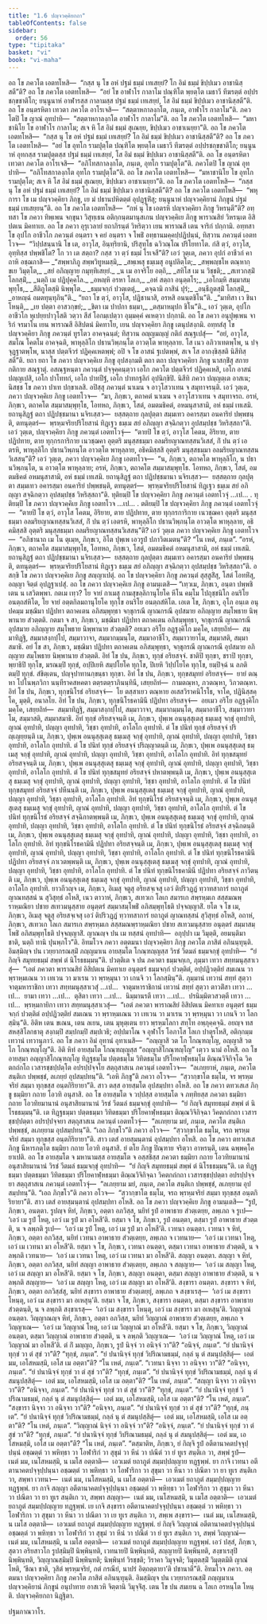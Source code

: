 ```yaml
---
title: "1.6 ปญฺจวคฺคิยกถา"
tableOfContents: false
sidebar:
  order: 56
type: "tipitaka"
basket: "vi"
book: "vi-maha"
---
```



<DynamicBreadcrumb />

<Division number="10" book="vi-maha">

<Paragraph number="53" book="vi-maha">
อถ โข ภควโต เอตทโหสิ—  “กสฺส นุ โข อหํ ปฐมํ ธมฺมํ เทเสยฺยํ? โก อิมํ ธมฺมํ ขิปฺปเมว อาชานิสฺสตี”ติ? อถ โข ภควโต เอตทโหสิ—  “อยํ โข อาฬาโร กาลาโม ปณฺฑิโต พฺยตฺโต เมธาวี ทีฆรตฺตํ อปฺปรชกฺขชาติโก; ยนฺนูนาหํ อาฬารสฺส กาลามสฺส ปฐมํ ธมฺมํ เทเสยฺยํ, โส อิมํ ธมฺมํ ขิปฺปเมว อาชานิสฺสตี”ติ. อถ โข อนฺตรหิตา เทวตา ภควโต อาโรเจสิ—  “สตฺตาหกาลงฺกโต, ภนฺเต, อาฬาโร กาลาโม”ติ. ภควโตปิ โข ญาณํ อุทปาทิ—  “สตฺตาหกาลงฺกโต อาฬาโร กาลาโม”ติ. อถ โข ภควโต เอตทโหสิ—  “มหาชานิโย โข อาฬาโร กาลาโม; สเจ หิ โส อิมํ ธมฺมํ สุเณยฺย, ขิปฺปเมว อาชาเนยฺยา”ติ.
</Paragraph>

<Paragraph number="54" book="vi-maha">
อถ โข ภควโต เอตทโหสิ—  “กสฺส นุ โข อหํ ปฐมํ ธมฺมํ เทเสยฺยํ? โก อิมํ ธมฺมํ ขิปฺปเมว อาชานิสฺสตี”ติ? อถ โข ภควโต เอตทโหสิ—  “อยํ โข อุทโก รามปุตฺโต ปณฺฑิโต พฺยตฺโต เมธาวี ทีฆรตฺตํ อปฺปรชกฺขชาติโก; ยนฺนูนาหํ อุทกสฺส รามปุตฺตสฺส ปฐมํ ธมฺมํ เทเสยฺยํ, โส อิมํ ธมฺมํ ขิปฺปเมว อาชานิสฺสตี”ติ. อถ โข อนฺตรหิตา เทวตา ภควโต อาโรเจสิ—  “อภิโทสกาลงฺกโต, ภนฺเต, อุทโก รามปุตฺโต”ติ. ภควโตปิ โข ญาณํ อุทปาทิ—  “อภิโทสกาลงฺกโต อุทโก รามปุตฺโต”ติ. อถ โข ภควโต เอตทโหสิ—  “มหาชานิโย โข อุทโก รามปุตฺโต; สเจ หิ โส อิมํ ธมฺมํ สุเณยฺย, ขิปฺปเมว อาชาเนยฺยา”ติ.
</Paragraph>

<Paragraph number="55" book="vi-maha">
อถ โข ภควโต เอตทโหสิ—  “กสฺส นุ โข อหํ ปฐมํ ธมฺมํ เทเสยฺยํ? โก อิมํ ธมฺมํ ขิปฺปเมว อาชานิสฺสตี”ติ? อถ โข ภควโต เอตทโหสิ—  “พหุการา โข เม ปญฺจวคฺคิยา ภิกฺขู, เย มํ ปธานปหิตตฺตํ อุปฏฺฐหิํสุ; ยนฺนูนาหํ ปญฺจวคฺคิยานํ ภิกฺขูนํ ปฐมํ ธมฺมํ เทเสยฺยนฺ”ติ. อถ โข ภควโต เอตทโหสิ—  “กหํ นุ โข เอตรหิ ปญฺจวคฺคิยา ภิกฺขู วิหรนฺตี”ติ? อทฺทสา โข ภควา ทิพฺเพน จกฺขุนา วิสุทฺเธน อติกฺกนฺตมานุสเกน ปญฺจวคฺคิเย ภิกฺขู พาราณสิยํ วิหรนฺเต อิสิปตเน มิคทาเย. อถ โข ภควา อุรุเวลายํ ยถาภิรนฺตํ วิหริตฺวา เยน พาราณสี เตน จาริกํ ปกฺกามิ.
</Paragraph>

</Division>
<Division number="11" book="vi-maha">

<Paragraph number="56" book="vi-maha">
อทฺทสา โข อุปโก อาชีวโก ภควนฺตํ อนฺตรา จ คยํ อนฺตรา จ โพธิํ อทฺธานมคฺคปฺปฏิปนฺนํ, ทิสฺวาน ภควนฺตํ เอตทโวจ—  “วิปฺปสนฺนานิ โข เต, อาวุโส, อินฺทฺริยานิ, ปริสุทฺโธ ฉวิวณฺโณ ปริโยทาโต. กํสิ ตฺวํ, อาวุโส, อุทฺทิสฺส ปพฺพชิโต? โก วา เต สตฺถา? กสฺส วา ตฺวํ ธมฺมํ โรเจสี”ติ? เอวํ วุตฺเต, ภควา อุปกํ อาชีวกํ คาถาหิ อชฺฌภาสิ—
</Paragraph>

<Paragraph number="57" type="verses" book="vi-maha">
_“สพฺพาภิภู สพฺพวิทูหมสฺมิ,_  
_สพฺเพสุ ธมฺเมสุ อนูปลิตฺโต;_  
_สพฺพญฺชโห ตณฺหากฺขเย วิมุตฺโต,_  
_สยํ อภิญฺญาย กมุทฺทิเสยฺยํ._  

</Paragraph>

<Paragraph number="58" type="verses" book="vi-maha">
_น เม อาจริโย อตฺถิ,_  
_สทิโส เม น วิชฺชติ;_  
_สเทวกสฺมิํ โลกสฺมิํ,_  
_นตฺถิ เม ปฏิปุคฺคโล._  

</Paragraph>

<Paragraph number="59" type="verses" book="vi-maha">
_อหญฺหิ อรหา โลเก,_  
_อหํ สตฺถา อนุตฺตโร;_  
_เอโกมฺหิ สมฺมาสมฺพุทฺโธ,_  
_สีติภูโตสฺมิ นิพฺพุโต._  

</Paragraph>

<Paragraph number="60" type="verses" book="vi-maha">
_ธมฺมจกฺกํ ปวตฺเตตุํ,_  
_คจฺฉามิ กาสินํ ปุรํ;_  
_อนฺธีภูตสฺมิํ โลกสฺมิํ,_  
_อาหญฺฉํ อมตทุนฺทุภินฺ”ติ._  

</Paragraph>

<Paragraph number="61" book="vi-maha">
“ยถา โข ตฺวํ, อาวุโส, ปฏิชานาสิ, อรหสิ อนนฺตชิโน”ติ.
</Paragraph>

<Paragraph number="62" type="verses" book="vi-maha">
_“มาทิสา เว ชินา โหนฺติ,_  
_เย ปตฺตา อาสวกฺขยํ;_  
_ชิตา เม ปาปกา ธมฺมา,_  
_ตสฺมาหมุปก ชิโน”ติ._  

</Paragraph>

<Paragraph number="63" book="vi-maha">
เอวํ วุตฺเต, อุปโก อาชีวโก หุเปยฺยปาวุโสติ วตฺวา สีสํ โอกมฺเปตฺวา อุมฺมคฺคํ คเหตฺวา ปกฺกามิ.
</Paragraph>

</Division>
<Division number="12" book="vi-maha">

<Paragraph number="64" book="vi-maha">
อถ โข ภควา อนุปุพฺเพน จาริกํ จรมาโน เยน พาราณสี อิสิปตนํ มิคทาโย, เยน ปญฺจวคฺคิยา ภิกฺขู เตนุปสงฺกมิ. อทฺทสํสุ โข ปญฺจวคฺคิยา ภิกฺขู ภควนฺตํ ทูรโตว อาคจฺฉนฺตํ; ทิสฺวาน อญฺญมญฺญํ กติกํ สณฺฐเปสุํ—  “อยํ, อาวุโส, สมโณ โคตโม อาคจฺฉติ, พาหุลฺลิโก ปธานวิพฺภนฺโต อาวตฺโต พาหุลฺลาย. โส เนว อภิวาเทตพฺโพ, น ปจฺจุฏฺฐาตพฺโพ, นาสฺส ปตฺตจีวรํ ปฏิคฺคเหตพฺพํ; อปิ จ โข อาสนํ ฐเปตพฺพํ, สเจ โส อากงฺขิสฺสติ นิสีทิสฺสตี”ติ. ยถา ยถา โข ภควา ปญฺจวคฺคิเย ภิกฺขู อุปสงฺกมติ ตถา ตถา ปญฺจวคฺคิยา ภิกฺขู นาสกฺขิํสุ สกาย กติกาย สณฺฐาตุํ. อสณฺฐหนฺตา ภควนฺตํ ปจฺจุคฺคนฺตฺวา เอโก ภควโต ปตฺตจีวรํ ปฏิคฺคเหสิ, เอโก อาสนํ ปญฺญเปสิ, เอโก ปาโททกํ, เอโก ปาทปีฐํ, เอโก ปาทกฐลิกํ อุปนิกฺขิปิ. นิสีทิ ภควา ปญฺญตฺเต อาสเน; นิสชฺช โข ภควา ปาเท ปกฺขาเลสิ. อปิสฺสุ ภควนฺตํ นาเมน จ อาวุโสวาเทน จ สมุทาจรนฺติ.
</Paragraph>

<Paragraph number="65" book="vi-maha">
เอวํ วุตฺเต, ภควา ปญฺจวคฺคิเย ภิกฺขู เอตทโวจ—  “มา, ภิกฺขเว, ตถาคตํ นาเมน จ อาวุโสวาเทน จ สมุทาจรถ. อรหํ, ภิกฺขเว, ตถาคโต สมฺมาสมฺพุทฺโธ, โอทหถ, ภิกฺขเว, โสตํ, อมตมธิคตํ, อหมนุสาสามิ, อหํ ธมฺมํ เทเสมิ. ยถานุสิฏฺฐํ ตถา ปฏิปชฺชมานา นจิรเสฺสว—  ยสฺสตฺถาย กุลปุตฺตา สมฺมเทว อคารสฺมา อนคาริยํ ปพฺพชนฺติ, ตทนุตฺตรํ—  พฺรหฺมจริยปริโยสานํ ทิฏฺเฐว ธมฺเม สยํ อภิญฺญา สจฺฉิกตฺวา อุปสมฺปชฺช วิหริสฺสถา”ติ. เอวํ วุตฺเต, ปญฺจวคฺคิยา ภิกฺขู ภควนฺตํ เอตทโวจุํ—  “ตายปิ โข ตฺวํ, อาวุโส โคตม, อิริยาย, ตาย ปฏิปทาย, ตาย ทุกฺกรการิกาย เนวชฺฌคา อุตฺตริ มนุสฺสธมฺมา อลมริยญาณทสฺสนวิเสสํ, กิํ ปน ตฺวํ เอตรหิ, พาหุลฺลิโก ปธานวิพฺภนฺโต อาวตฺโต พาหุลฺลาย, อธิคมิสฺสสิ อุตฺตริ มนุสฺสธมฺมา อลมริยญาณทสฺสนวิเสสนฺ”ติ? เอวํ วุตฺเต, ภควา ปญฺจวคฺคิเย ภิกฺขู เอตทโวจ—  “น, ภิกฺขเว, ตถาคโต พาหุลฺลิโก, น ปธานวิพฺภนฺโต, น อาวตฺโต พาหุลฺลาย; อรหํ, ภิกฺขเว, ตถาคโต สมฺมาสมฺพุทฺโธ. โอทหถ, ภิกฺขเว, โสตํ, อมตมธิคตํ อหมนุสาสามิ, อหํ ธมฺมํ เทเสมิ. ยถานุสิฏฺฐํ ตถา ปฏิปชฺชมานา นจิรเสฺสว—  ยสฺสตฺถาย กุลปุตฺตา สมฺมเทว อคารสฺมา อนคาริยํ ปพฺพชนฺติ, ตทนุตฺตรํ—  พฺรหฺมจริยปริโยสานํ ทิฏฺเฐว ธมฺเม สยํ อภิญฺญา สจฺฉิกตฺวา อุปสมฺปชฺช วิหริสฺสถา”ติ.
</Paragraph>

<Paragraph number="66" book="vi-maha">
ทุติยมฺปิ โข ปญฺจวคฺคิยา ภิกฺขู ภควนฺตํ เอตทโวจุํ …เป… . ทุติยมฺปิ โข ภควา ปญฺจวคฺคิเย ภิกฺขู เอตทโวจ …เป… . ตติยมฺปิ โข ปญฺจวคฺคิยา ภิกฺขู ภควนฺตํ เอตทโวจุํ—  “ตายปิ โข ตฺวํ, อาวุโส โคตม, อิริยาย, ตาย ปฏิปทาย, ตาย ทุกฺกรการิกาย เนวชฺฌคา อุตฺตริ มนุสฺสธมฺมา อลมริยญาณทสฺสนวิเสสํ, กิํ ปน ตฺวํ เอตรหิ, พาหุลฺลิโก ปธานวิพฺภนฺโต อาวตฺโต พาหุลฺลาย, อธิคมิสฺสสิ อุตฺตริ มนุสฺสธมฺมา อลมริยญาณทสฺสนวิเสสนฺ”ติ?
</Paragraph>

<Paragraph number="67" book="vi-maha">
เอวํ วุตฺเต ภควา ปญฺจวคฺคิเย ภิกฺขู เอตทโวจ—  “อภิชานาถ เม โน ตุเมฺห, ภิกฺขเว, อิโต ปุพฺเพ เอวรูปํ ปภาวิตเมตนฺ”ติ? “โน เหตํ, ภนฺเต”. “อรหํ, ภิกฺขเว, ตถาคโต สมฺมาสมฺพุทฺโธ, โอทหถ, ภิกฺขเว, โสตํ, อมตมธิคตํ อหมนุสาสามิ, อหํ ธมฺมํ เทเสมิ. ยถานุสิฏฺฐํ ตถา ปฏิปชฺชมานา นจิรเสฺสว—  ยสฺสตฺถาย กุลปุตฺตา สมฺมเทว อคารสฺมา อนคาริยํ ปพฺพชนฺติ, ตทนุตฺตรํ—  พฺรหฺมจริยปริโยสานํ ทิฏฺเฐว ธมฺเม สยํ อภิญฺญา สจฺฉิกตฺวา อุปสมฺปชฺช วิหริสฺสถา”ติ. อสกฺขิ โข ภควา ปญฺจวคฺคิเย ภิกฺขู สญฺญาเปตุํ. อถ โข ปญฺจวคฺคิยา ภิกฺขู ภควนฺตํ สุสฺสูสิํสุ, โสตํ โอทหิํสุ, อญฺญา จิตฺตํ อุปฏฺฐาเปสุํ.
</Paragraph>

</Division>
<Division number="13" book="vi-maha">

<Paragraph number="68" book="vi-maha">
อถ โข ภควา ปญฺจวคฺคิเย ภิกฺขู อามนฺเตสิ—
</Paragraph>

<Paragraph number="69" book="vi-maha">
“เทฺวเม, ภิกฺขเว, อนฺตา ปพฺพชิเตน น เสวิตพฺพา. กตเม เทฺว? โย จายํ กาเมสุ กามสุขลฺลิกานุโยโค หีโน คมฺโม โปถุชฺชนิโก อนริโย อนตฺถสํหิโต, โย จายํ อตฺตกิลมถานุโยโค ทุกฺโข อนริโย อนตฺถสํหิโต. เอเต โข, ภิกฺขเว, อุโภ อนฺเต อนุปคมฺม มชฺฌิมา ปฏิปทา ตถาคเตน อภิสมฺพุทฺธา จกฺขุกรณี ญาณกรณี อุปสมาย อภิญฺญาย สมฺโพธาย นิพฺพานาย สํวตฺตติ.
</Paragraph>

<Paragraph number="70" book="vi-maha">
กตมา จ สา, ภิกฺขเว, มชฺฌิมา ปฏิปทา ตถาคเตน อภิสมฺพุทฺธา, จกฺขุกรณี ญาณกรณี อุปสมาย อภิญฺญาย สมฺโพธาย นิพฺพานาย สํวตฺตติ? อยเมว อริโย อฏฺฐงฺคิโก มคฺโค, เสยฺยถิทํ—  สมฺมาทิฏฺฐิ, สมฺมาสงฺกปฺโป, สมฺมาวาจา, สมฺมากมฺมนฺโต, สมฺมาอาชีโว, สมฺมาวายาโม, สมฺมาสติ, สมฺมาสมาธิ. อยํ โข สา, ภิกฺขเว, มชฺฌิมา ปฏิปทา ตถาคเตน อภิสมฺพุทฺธา, จกฺขุกรณี ญาณกรณี อุปสมาย อภิญฺญาย สมฺโพธาย นิพฺพานาย สํวตฺตติ.
</Paragraph>

</Division>
<Division number="14" book="vi-maha">

<Paragraph number="71" book="vi-maha">
อิทํ โข ปน, ภิกฺขเว, ทุกฺขํ อริยสจฺจํ. ชาติปิ ทุกฺขา, ชราปิ ทุกฺขา, พฺยาธิปิ ทุกฺโข, มรณมฺปิ ทุกฺขํ, อปฺปิเยหิ สมฺปโยโค ทุกฺโข, ปิเยหิ วิปฺปโยโค ทุกฺโข, ยมฺปิจฺฉํ น ลภติ ตมฺปิ ทุกฺขํ. สํขิตฺเตน, ปญฺจุปาทานกฺขนฺธา ทุกฺขา.
</Paragraph>

<Paragraph number="72" book="vi-maha">
อิทํ โข ปน, ภิกฺขเว, ทุกฺขสมุทยํ อริยสจฺจํ—  ยายํ ตณฺหา โปโนพฺภวิกา นนฺทีราคสหคตา ตตฺรตตฺราภินนฺทินี, เสยฺยถิทํ—  กามตณฺหา, ภวตณฺหา, วิภวตณฺหา.
</Paragraph>

<Paragraph number="73" book="vi-maha">
อิทํ โข ปน, ภิกฺขเว, ทุกฺขนิโรธํ อริยสจฺจํ—  โย ตสฺสาเยว ตณฺหาย อเสสวิราคนิโรโธ, จาโค, ปฏินิสฺสคฺโค, มุตฺติ, อนาลโย.
</Paragraph>

<Paragraph number="74" book="vi-maha">
อิทํ โข ปน, ภิกฺขเว, ทุกฺขนิโรธคามินี ปฏิปทา อริยสจฺจํ—  อยเมว อริโย อฏฺฐงฺคิโก มคฺโค, เสยฺยถิทํ—  สมฺมาทิฏฺฐิ, สมฺมาสงฺกปฺโป, สมฺมาวาจา, สมฺมากมฺมนฺโต, สมฺมาอาชีโว, สมฺมาวายาโม, สมฺมาสติ, สมฺมาสมาธิ.
</Paragraph>

</Division>
<Division number="15" book="vi-maha">

<Paragraph number="75" book="vi-maha">
อิทํ ทุกฺขํ อริยสจฺจนฺติ เม, ภิกฺขเว, ปุพฺเพ อนนุสฺสุเตสุ ธมฺเมสุ จกฺขุํ อุทปาทิ, ญาณํ อุทปาทิ, ปญฺญา อุทปาทิ, วิชฺชา อุทปาทิ, อาโลโก อุทปาทิ. ตํ โข ปนิทํ ทุกฺขํ อริยสจฺจํ ปริญฺเญยฺยนฺติ เม, ภิกฺขเว, ปุพฺเพ อนนุสฺสุเตสุ ธมฺเมสุ จกฺขุํ อุทปาทิ, ญาณํ อุทปาทิ, ปญฺญา อุทปาทิ, วิชฺชา อุทปาทิ, อาโลโก อุทปาทิ. ตํ โข ปนิทํ ทุกฺขํ อริยสจฺจํ ปริญฺญาตนฺติ เม, ภิกฺขเว, ปุพฺเพ อนนุสฺสุเตสุ ธมฺเมสุ จกฺขุํ อุทปาทิ, ญาณํ อุทปาทิ, ปญฺญา อุทปาทิ, วิชฺชา อุทปาทิ, อาโลโก อุทปาทิ.
</Paragraph>

<Paragraph number="76" book="vi-maha">
อิทํ ทุกฺขสมุทยํ อริยสจฺจนฺติ เม, ภิกฺขเว, ปุพฺเพ อนนุสฺสุเตสุ ธมฺเมสุ จกฺขุํ อุทปาทิ, ญาณํ อุทปาทิ, ปญฺญา อุทปาทิ, วิชฺชา อุทปาทิ, อาโลโก อุทปาทิ. ตํ โข ปนิทํ ทุกฺขสมุทยํ อริยสจฺจํ ปหาตพฺพนฺติ เม, ภิกฺขเว, ปุพฺเพ อนนุสฺสุเตสุ ธมฺเมสุ จกฺขุํ อุทปาทิ, ญาณํ อุทปาทิ, ปญฺญา อุทปาทิ, วิชฺชา อุทปาทิ, อาโลโก อุทปาทิ. ตํ โข ปนิทํ ทุกฺขสมุทยํ อริยสจฺจํ ปหีนนฺติ เม, ภิกฺขเว, ปุพฺเพ อนนุสฺสุเตสุ ธมฺเมสุ จกฺขุํ อุทปาทิ, ญาณํ อุทปาทิ, ปญฺญา อุทปาทิ, วิชฺชา อุทปาทิ, อาโลโก อุทปาทิ.
</Paragraph>

<Paragraph number="77" book="vi-maha">
อิทํ ทุกฺขนิโรธํ อริยสจฺจนฺติ เม, ภิกฺขเว, ปุพฺเพ อนนุสฺสุเตสุ ธมฺเมสุ จกฺขุํ อุทปาทิ, ญาณํ อุทปาทิ, ปญฺญา อุทปาทิ, วิชฺชา อุทปาทิ, อาโลโก อุทปาทิ. ตํ โข ปนิทํ ทุกฺขนิโรธํ อริยสจฺจํ สจฺฉิกาตพฺพนฺติ เม, ภิกฺขเว, ปุพฺเพ อนนุสฺสุเตสุ ธมฺเมสุ จกฺขุํ อุทปาทิ, ญาณํ อุทปาทิ, ปญฺญา อุทปาทิ, วิชฺชา อุทปาทิ, อาโลโก อุทปาทิ. ตํ โข ปนิทํ ทุกฺขนิโรธํ อริยสจฺจํ สจฺฉิกตนฺติ เม, ภิกฺขเว, ปุพฺเพ อนนุสฺสุเตสุ ธมฺเมสุ จกฺขุํ อุทปาทิ, ญาณํ อุทปาทิ, ปญฺญา อุทปาทิ, วิชฺชา อุทปาทิ, อาโลโก อุทปาทิ.
</Paragraph>

<Paragraph number="78" book="vi-maha">
อิทํ ทุกฺขนิโรธคามินี ปฏิปทา อริยสจฺจนฺติ เม, ภิกฺขเว, ปุพฺเพ อนนุสฺสุเตสุ ธมฺเมสุ จกฺขุํ อุทปาทิ, ญาณํ อุทปาทิ, ปญฺญา อุทปาทิ, วิชฺชา อุทปาทิ, อาโลโก อุทปาทิ. ตํ โข ปนิทํ ทุกฺขนิโรธคามินี ปฏิปทา อริยสจฺจํ ภาเวตพฺพนฺติ เม, ภิกฺขเว, ปุพฺเพ อนนุสฺสุเตสุ ธมฺเมสุ จกฺขุํ อุทปาทิ, ญาณํ อุทปาทิ, ปญฺญา อุทปาทิ, วิชฺชา อุทปาทิ, อาโลโก อุทปาทิ. ตํ โข ปนิทํ ทุกฺขนิโรธคามินี ปฏิปทา อริยสจฺจํ ภาวิตนฺติ เม, ภิกฺขเว, ปุพฺเพ อนนุสฺสุเตสุ ธมฺเมสุ จกฺขุํ อุทปาทิ, ญาณํ อุทปาทิ, ปญฺญา อุทปาทิ, วิชฺชา อุทปาทิ, อาโลโก อุทปาทิ.
</Paragraph>

</Division>
<Division number="16" book="vi-maha">

<Paragraph number="79" book="vi-maha">
ยาวกีวญฺจ เม, ภิกฺขเว, อิเมสุ จตูสุ อริยสจฺเจสุ เอวํ ติปริวฏฺฏํ ทฺวาทสาการํ ยถาภูตํ ญาณทสฺสนํ น สุวิสุทฺธํ อโหสิ, เนว ตาวาหํ, ภิกฺขเว, สเทวเก โลเก สมารเก สพฺรหฺมเก สสฺสมณพฺราหฺมณิยา ปชาย สเทวมนุสฺสาย อนุตฺตรํ สมฺมาสมฺโพธิํ อภิสมฺพุทฺโธติ ปจฺจญฺญาสิํ.
</Paragraph>

<Paragraph number="80" book="vi-maha">
ยโต จ โข เม, ภิกฺขเว, อิเมสุ จตูสุ อริยสจฺเจสุ เอวํ ติปริวฏฺฏํ ทฺวาทสาการํ ยถาภูตํ ญาณทสฺสนํ สุวิสุทฺธํ อโหสิ, อถาหํ, ภิกฺขเว, สเทวเก โลเก สมารเก สพฺรหฺมเก สสฺสมณพฺราหฺมณิยา ปชาย สเทวมนุสฺสาย อนุตฺตรํ สมฺมาสมฺโพธิํ อภิสมฺพุทฺโธติ ปจฺจญฺญาสิํ. ญาณญฺจ ปน เม ทสฺสนํ อุทปาทิ—  อกุปฺปา เม วิมุตฺติ, อยมนฺติมา ชาติ, นตฺถิ ทานิ ปุนพฺภโว”ติ. อิทมโวจ ภควา อตฺตมนา ปญฺจวคฺคิยา ภิกฺขู ภควโต ภาสิตํ อภินนฺทุนฺติ.
</Paragraph>

<Paragraph number="81" book="vi-maha">
อิมสฺมิญฺจ ปน เวยฺยากรณสฺมิํ ภญฺญมาเน อายสฺมโต โกณฺฑญฺญสฺส วิรชํ วีตมลํ ธมฺมจกฺขุํ อุทปาทิ—  “ยํ กิญฺจิ สมุทยธมฺมํ สพฺพํ ตํ นิโรธธมฺมนฺ”ติ.
</Paragraph>

</Division>
<Division number="17" book="vi-maha">

<Paragraph number="82" book="vi-maha">
ปวตฺติเต จ ปน ภควตา ธมฺมจกฺเก, ภุมฺมา เทวา สทฺทมนุสฺสาเวสุํ—  “เอตํ ภควตา พาราณสิยํ อิสิปตเน มิคทาเย อนุตฺตรํ ธมฺมจกฺกํ ปวตฺติตํ, อปฺปฏิวตฺติยํ สมเณน วา พฺราหฺมเณน วา เทเวน วา มาเรน วา พฺรหฺมุนา วา เกนจิ วา โลกสฺมินฺ”ติ. ภุมฺมานํ เทวานํ สทฺทํ สุตฺวา จาตุมหาราชิกา เทวา สทฺทมนุสฺสาเวสุํ …เป…  จาตุมหาราชิกานํ เทวานํ สทฺทํ สุตฺวา ตาวติํสา เทวา …เป…  ยามา เทวา …เป…  ตุสิตา เทวา …เป…  นิมฺมานรตี เทวา …เป…  ปรนิมฺมิตวสวตฺตี เทวา …เป…  พฺรหฺมกายิกา เทวา สทฺทมนุสฺสาเวสุํ—  “เอตํ ภควตา พาราณสิยํ อิสิปตเน มิคทาเย อนุตฺตรํ ธมฺมจกฺกํ ปวตฺติตํ อปฺปฏิวตฺติยํ สมเณน วา พฺราหฺมเณน วา เทเวน วา มาเรน วา พฺรหฺมุนา วา เกนจิ วา โลกสฺมินฺ”ติ.
</Paragraph>

<Paragraph number="83" book="vi-maha">
อิติห เตน ขเณน, เตน ลเยน, เตน มุหุตฺเตน ยาว พฺรหฺมโลกา สทฺโท อพฺภุคฺคจฺฉิ. อยญฺจ ทสสหสฺสิโลกธาตุ สงฺกมฺปิ สมฺปกมฺปิ สมฺปเวธิ; อปฺปมาโณ จ อุฬาโร โอภาโส โลเก ปาตุรโหสิ, อติกฺกมฺม เทวานํ เทวานุภาวํ.
</Paragraph>

<Paragraph number="84" book="vi-maha">
อถ โข ภควา อิมํ อุทานํ อุทาเนสิ—  “อญฺญาสิ วต โภ โกณฺฑญฺโญ, อญฺญาสิ วต โภ โกณฺฑญฺโญ”ติ. อิติ หิทํ อายสฺมโต โกณฺฑญฺญสฺส “อญฺญาสิโกณฺฑญฺโญ” เตฺวว นามํ อโหสิ.
</Paragraph>

</Division>
<Division number="18" book="vi-maha">

<Paragraph number="85" book="vi-maha">
อถ โข อายสฺมา อญฺญาสิโกณฺฑญฺโญ ทิฏฺฐธมฺโม ปตฺตธมฺโม วิทิตธมฺโม ปริโยคาฬฺหธมฺโม ติณฺณวิจิกิจฺโฉ วิคตกถํกโถ เวสารชฺชปฺปตฺโต อปรปฺปจฺจโย สตฺถุสาสเน ภควนฺตํ เอตทโวจ—  “ลเภยฺยาหํ, ภนฺเต, ภควโต สนฺติเก ปพฺพชฺชํ, ลเภยฺยํ อุปสมฺปทนฺ”ติ. “เอหิ ภิกฺขู”ติ ภควา อโวจ—  “สฺวากฺขาโต ธมฺโม, จร พฺรหฺมจริยํ สมฺมา ทุกฺขสฺส อนฺตกิริยายา”ติ. สาว ตสฺส อายสฺมโต อุปสมฺปทา อโหสิ.
</Paragraph>

</Division>
<Division number="19" book="vi-maha">

<Paragraph number="86" book="vi-maha">
อถ โข ภควา ตทวเสเส ภิกฺขู ธมฺมิยา กถาย โอวทิ อนุสาสิ. อถ โข อายสฺมโต จ วปฺปสฺส อายสฺมโต จ ภทฺทิยสฺส ภควตา ธมฺมิยา กถาย โอวทิยมานานํ อนุสาสิยมานานํ วิรชํ วีตมลํ ธมฺมจกฺขุํ อุทปาทิ—  “ยํ กิญฺจิ สมุทยธมฺมํ สพฺพํ ตํ นิโรธธมฺมนฺ”ติ. เต ทิฏฺฐธมฺมา ปตฺตธมฺมา วิทิตธมฺมา ปริโยคาฬฺหธมฺมา ติณฺณวิจิกิจฺฉา วิคตกถํกถา เวสารชฺชปฺปตฺตา อปรปฺปจฺจยา สตฺถุสาสเน ภควนฺตํ เอตทโวจุํ—  “ลเภยฺยาม มยํ, ภนฺเต, ภควโต สนฺติเก ปพฺพชฺชํ, ลเภยฺยาม อุปสมฺปทนฺ”ติ. “เอถ ภิกฺขโว”ติ ภควา อโวจ—  “สฺวากฺขาโต ธมฺโม, จรถ พฺรหฺมจริยํ สมฺมา ทุกฺขสฺส อนฺตกิริยายา”ติ. สาว เตสํ อายสฺมนฺตานํ อุปสมฺปทา อโหสิ.
</Paragraph>

<Paragraph number="87" book="vi-maha">
อถ โข ภควา ตทวเสเส ภิกฺขู นีหารภตฺโต ธมฺมิยา กถาย โอวทิ อนุสาสิ. ยํ ตโย ภิกฺขู ปิณฺฑาย จริตฺวา อาหรนฺติ, เตน ฉพฺพคฺโค ยาเปติ. อถ โข อายสฺมโต จ มหานามสฺส อายสฺมโต จ อสฺสชิสฺส ภควตา ธมฺมิยา กถาย โอวทิยมานานํ อนุสาสิยมานานํ วิรชํ วีตมลํ ธมฺมจกฺขุํ อุทปาทิ—  “ยํ กิญฺจิ สมุทยธมฺมํ สพฺพํ ตํ นิโรธธมฺมนฺ”ติ. เต ทิฏฺฐธมฺมา ปตฺตธมฺมา วิทิตธมฺมา ปริโยคาฬฺหธมฺมา ติณฺณวิจิกิจฺฉา วิคตกถํกถา เวสารชฺชปฺปตฺตา อปรปฺปจฺจยา สตฺถุสาสเน ภควนฺตํ เอตทโวจุํ—  “ลเภยฺยาม มยํ, ภนฺเต, ภควโต สนฺติเก ปพฺพชฺชํ, ลเภยฺยาม อุปสมฺปทนฺ”ติ. “เอถ ภิกฺขโว”ติ ภควา อโวจ—  “สฺวากฺขาโต ธมฺโม, จรถ พฺรหฺมจริยํ สมฺมา ทุกฺขสฺส อนฺตกิริยายา”ติ. สาว เตสํ อายสฺมนฺตานํ อุปสมฺปทา อโหสิ.
</Paragraph>

</Division>
<Division number="20" book="vi-maha">

<Paragraph number="88" book="vi-maha">
อถ โข ภควา ปญฺจวคฺคิเย ภิกฺขู อามนฺเตสิ—
</Paragraph>

<Paragraph number="89" book="vi-maha">
“รูปํ, ภิกฺขเว, อนตฺตา. รูปญฺจ หิทํ, ภิกฺขเว, อตฺตา อภวิสฺส, นยิทํ รูปํ อาพาธาย สํวตฺเตยฺย, ลพฺเภถ จ รูเป—  ‘เอวํ เม รูปํ โหตุ, เอวํ เม รูปํ มา อโหสี’ติ. ยสฺมา จ โข, ภิกฺขเว, รูปํ อนตฺตา, ตสฺมา รูปํ อาพาธาย สํวตฺตติ, น จ ลพฺภติ รูเป—  ‘เอวํ เม รูปํ โหตุ, เอวํ เม รูปํ มา อโหสี’ติ.
</Paragraph>

<Paragraph number="90" book="vi-maha">
เวทนา อนตฺตา. เวทนา จ หิทํ, ภิกฺขเว, อตฺตา อภวิสฺส, นยิทํ เวทนา อาพาธาย สํวตฺเตยฺย, ลพฺเภถ จ เวทนาย—  ‘เอวํ เม เวทนา โหตุ, เอวํ เม เวทนา มา อโหสี’ติ. ยสฺมา จ โข, ภิกฺขเว, เวทนา อนตฺตา, ตสฺมา เวทนา อาพาธาย สํวตฺตติ, น จ ลพฺภติ เวทนาย—  ‘เอวํ เม เวทนา โหตุ, เอวํ เม เวทนา มา อโหสี’ติ.
</Paragraph>

<Paragraph number="91" book="vi-maha">
สญฺญา อนตฺตา. สญฺญา จ หิทํ, ภิกฺขเว, อตฺตา อภวิสฺส, นยิทํ สญฺญา อาพาธาย สํวตฺเตยฺย, ลพฺเภถ จ สญฺญาย—  ‘เอวํ เม สญฺญา โหตุ, เอวํ เม สญฺญา มา อโหสี’ติ. ยสฺมา จ โข, ภิกฺขเว, สญฺญา อนตฺตา, ตสฺมา สญฺญา อาพาธาย สํวตฺตติ, น จ ลพฺภติ สญฺญาย—  ‘เอวํ เม สญฺญา โหตุ, เอวํ เม สญฺญา มา อโหสี’ติ.
</Paragraph>

<Paragraph number="92" book="vi-maha">
สงฺขารา อนตฺตา. สงฺขารา จ หิทํ, ภิกฺขเว, อตฺตา อภวิสฺสํสุ, นยิทํ สงฺขารา อาพาธาย สํวตฺเตยฺยุํ, ลพฺเภถ จ สงฺขาเรสุ—  ‘เอวํ เม สงฺขารา โหนฺตุ, เอวํ เม สงฺขารา มา อเหสุนฺ’ติ. ยสฺมา จ โข, ภิกฺขเว, สงฺขารา อนตฺตา, ตสฺมา สงฺขารา อาพาธาย สํวตฺตนฺติ, น จ ลพฺภติ สงฺขาเรสุ—  ‘เอวํ เม สงฺขารา โหนฺตุ, เอวํ เม สงฺขารา มา อเหสุนฺ’ติ.
</Paragraph>

<Paragraph number="93" book="vi-maha">
วิญฺญาณํ อนตฺตา. วิญฺญาณญฺจ หิทํ, ภิกฺขเว, อตฺตา อภวิสฺส, นยิทํ วิญฺญาณํ อาพาธาย สํวตฺเตยฺย, ลพฺเภถ จ วิญฺญาเณ—  ‘เอวํ เม วิญฺญาณํ โหตุ, เอวํ เม วิญฺญาณํ มา อโหสี’ติ. ยสฺมา จ โข, ภิกฺขเว, วิญฺญาณํ อนตฺตา, ตสฺมา วิญฺญาณํ อาพาธาย สํวตฺตติ, น จ ลพฺภติ วิญฺญาเณ—  ‘เอวํ เม วิญฺญาณํ โหตุ, เอวํ เม วิญฺญาณํ มา อโหสี’ติ.
</Paragraph>

</Division>
<Division number="21" book="vi-maha">

<Paragraph number="94" book="vi-maha">
ตํ กิํ มญฺญถ, ภิกฺขเว, รูปํ นิจฺจํ วา อนิจฺจํ วา”ติ? “อนิจฺจํ, ภนฺเต”. “ยํ ปนานิจฺจํ ทุกฺขํ วา ตํ สุขํ วา”ติ? “ทุกฺขํ, ภนฺเต”. “ยํ ปนานิจฺจํ ทุกฺขํ วิปริณามธมฺมํ, กลฺลํ นุ ตํ สมนุปสฺสิตุํ—  เอตํ มม, เอโสหมสฺมิ, เอโส เม อตฺตา”ติ? “โน เหตํ, ภนฺเต”.
</Paragraph>

<Paragraph number="95" book="vi-maha">
“เวทนา นิจฺจา วา อนิจฺจา วา”ติ? “อนิจฺจา, ภนฺเต”. “ยํ ปนานิจฺจํ ทุกฺขํ วา ตํ สุขํ วา”ติ? “ทุกฺขํ, ภนฺเต”. “ยํ ปนานิจฺจํ ทุกฺขํ วิปริณามธมฺมํ, กลฺลํ นุ ตํ สมนุปสฺสิตุํ—  เอตํ มม, เอโสหมสฺมิ, เอโส เม อตฺตา”ติ? “โน เหตํ, ภนฺเต”.
</Paragraph>

<Paragraph number="96" book="vi-maha">
“สญฺญา นิจฺจา วา อนิจฺจา วา”ติ? “อนิจฺจา, ภนฺเต”. “ยํ ปนานิจฺจํ ทุกฺขํ วา ตํ สุขํ วา”ติ? “ทุกฺขํ, ภนฺเต”. “ยํ ปนานิจฺจํ ทุกฺขํ วิปริณามธมฺมํ, กลฺลํ นุ ตํ สมนุปสฺสิตุํ—  เอตํ มม, เอโสหมสฺมิ, เอโส เม อตฺตา”ติ? “โน เหตํ, ภนฺเต”.
</Paragraph>

<Paragraph number="97" book="vi-maha">
“สงฺขารา นิจฺจา วา อนิจฺจา วา”ติ? “อนิจฺจา, ภนฺเต”. “ยํ ปนานิจฺจํ ทุกฺขํ วา ตํ สุขํ วา”ติ? “ทุกฺขํ, ภนฺเต”. “ยํ ปนานิจฺจํ ทุกฺขํ วิปริณามธมฺมํ, กลฺลํ นุ ตํ สมนุปสฺสิตุํ—  เอตํ มม, เอโสหมสฺมิ, เอโส เม อตฺตา”ติ? “โน เหตํ, ภนฺเต”.
</Paragraph>

<Paragraph number="98" book="vi-maha">
“วิญฺญาณํ นิจฺจํ วา อนิจฺจํ วา”ติ? “อนิจฺจํ, ภนฺเต”. “ยํ ปนานิจฺจํ ทุกฺขํ วา ตํ สุขํ วา”ติ? “ทุกฺขํ, ภนฺเต”. “ยํ ปนานิจฺจํ ทุกฺขํ วิปริณามธมฺมํ, กลฺลํ นุ ตํ สมนุปสฺสิตุํ—  เอตํ มม, เอโสหมสฺมิ, เอโส เม อตฺตา”ติ? “โน เหตํ, ภนฺเต”.
</Paragraph>

</Division>
<Division number="22" book="vi-maha">

<Paragraph number="99" book="vi-maha">
“ตสฺมาติห, ภิกฺขเว, ยํ กิญฺจิ รูปํ อตีตานาคตปจฺจุปฺปนฺนํ อชฺฌตฺตํ วา พหิทฺธา วา โอฬาริกํ วา สุขุมํ วา หีนํ วา ปณีตํ วา ยํ ทูเร สนฺติเก วา, สพฺพํ รูปํ—  เนตํ มม, เนโสหมสฺมิ, น เมโส อตฺตาติ—  เอวเมตํ ยถาภูตํ สมฺมปฺปญฺญาย ทฏฺฐพฺพํ.
</Paragraph>

<Paragraph number="100" book="vi-maha">
ยา กาจิ เวทนา อตีตานาคตปจฺจุปฺปนฺนา อชฺฌตฺตํ วา พหิทฺธา วา โอฬาริกา วา สุขุมา วา หีนา วา ปณีตา วา ยา ทูเร สนฺติเก วา, สพฺพา เวทนา—  เนตํ มม, เนโสหมสฺมิ, น เมโส อตฺตาติ—  เอวเมตํ ยถาภูตํ สมฺมปฺปญฺญาย ทฏฺฐพฺพํ.
</Paragraph>

<Paragraph number="101" book="vi-maha">
ยา กาจิ สญฺญา อตีตานาคตปจฺจุปฺปนฺนา อชฺฌตฺตํ วา พหิทฺธา วา โอฬาริกา วา สุขุมา วา หีนา วา ปณีตา วา ยา ทูเร สนฺติเก วา, สพฺพา สญฺญา—  เนตํ มม, เนโสหมสฺมิ, น เมโส อตฺตาติ—  เอวเมตํ ยถาภูตํ สมฺมปฺปญฺญาย ทฏฺฐพฺพํ.
</Paragraph>

<Paragraph number="102" book="vi-maha">
เย เกจิ สงฺขารา อตีตานาคตปจฺจุปฺปนฺนา อชฺฌตฺตํ วา พหิทฺธา วา โอฬาริกา วา สุขุมา วา หีนา วา ปณีตา วา เย ทูเร สนฺติเก วา, สพฺเพ สงฺขารา—  เนตํ มม, เนโสหมสฺมิ, น เมโส อตฺตาติ—  เอวเมตํ ยถาภูตํ สมฺมปฺปญฺญาย ทฏฺฐพฺพํ.
</Paragraph>

<Paragraph number="103" book="vi-maha">
ยํ กิญฺจิ วิญฺญาณํ อตีตานาคตปจฺจุปฺปนฺนํ อชฺฌตฺตํ วา พหิทฺธา วา โอฬาริกํ วา สุขุมํ วา หีนํ วา ปณีตํ วา ยํ ทูเร สนฺติเก วา, สพฺพํ วิญฺญาณํ—  เนตํ มม, เนโสหมสฺมิ, น เมโส อตฺตาติ—  เอวเมตํ ยถาภูตํ สมฺมปฺปญฺญาย ทฏฺฐพฺพํ.
</Paragraph>

</Division>
<Division number="23" book="vi-maha">

<Paragraph number="104" book="vi-maha">
เอวํ ปสฺสํ, ภิกฺขเว, สุตวา อริยสาวโก รูปสฺมิมฺปิ นิพฺพินฺทติ, เวทนายปิ นิพฺพินฺทติ, สญฺญายปิ นิพฺพินฺทติ, สงฺขาเรสุปิ นิพฺพินฺทติ, วิญฺญาณสฺมิมฺปิ นิพฺพินฺทติ; นิพฺพินฺทํ วิรชฺชติ; วิราคา วิมุจฺจติ; วิมุตฺตสฺมิํ วิมุตฺตมิติ ญาณํ โหติ, ‘ขีณา ชาติ, วุสิตํ พฺรหฺมจริยํ, กตํ กรณียํ, นาปรํ อิตฺถตฺตายา’ติ ปชานาตี”ติ.
</Paragraph>

</Division>
<Division number="24" book="vi-maha">

<Paragraph number="105" book="vi-maha">
อิทมโวจ ภควา. อตฺตมนา ปญฺจวคฺคิยา ภิกฺขู ภควโต ภาสิตํ อภินนฺทุนฺติ. อิมสฺมิญฺจ ปน เวยฺยากรณสฺมิํ ภญฺญมาเน ปญฺจวคฺคิยานํ ภิกฺขูนํ อนุปาทาย อาสเวหิ จิตฺตานิ วิมุจฺจิํสุ. เตน โข ปน สมเยน ฉ โลเก อรหนฺโต โหนฺติ.

</Paragraph>
</Division>

<Paragraph number="106" type="center" book="vi-maha">
ปญฺจวคฺคิยกถา นิฏฺฐิตา.

  
ปฐมภาณวาโร.
</Paragraph>